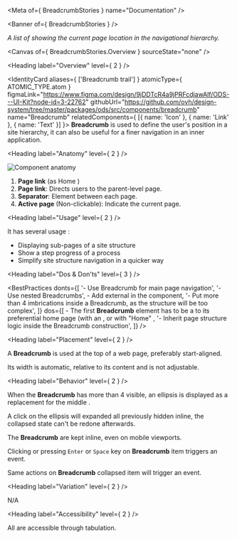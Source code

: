 
<Meta of={ BreadcrumbStories } name="Documentation" />

<Banner of={ BreadcrumbStories } />

_A list of <StorybookLink kind="ODS Components/Link" label="Links" story="Documentation" /> showing the current page location in the navigational hierarchy._

<Canvas of={ BreadcrumbStories.Overview } sourceState="none" />

<Heading label="Overview" level={ 2 } />

<IdentityCard aliases={ ['Breadcrumb trail'] }
              atomicType={ ATOMIC_TYPE.atom }
              figmaLink="https://www.figma.com/design/9jDDTcR4a9jPRFcdjawAlf/ODS---UI-Kit?node-id=3-22762"
              githubUrl="https://github.com/ovh/design-system/tree/master/packages/ods/src/components/breadcrumb"
              name="Breadcrumb"
              relatedComponents={ [{ name: 'Icon' }, { name: 'Link' }, { name: 'Text' }] }>
  **Breadcrumb** is used to define the user's position in a site hierarchy, it can also be useful for a finer navigation in
  an inner application.
</IdentityCard>

<Heading label="Anatomy" level={ 2 } />

![Component anatomy](components/breadcrumb/anatomy.png "Component anatomy")
1. **Page link** (as Home <StorybookLink kind="ODS Components/Icon" label="Icon" story="Documentation" />)
2. **Page link**: Directs users to the parent-level page.
3. **Separator**: Element between each page.
4. **Active page** (Non-clickable): Indicate the current page.

<Heading label="Usage" level={ 2 } />

It has several usage :
* Displaying sub-pages of a site structure
* Show a step progress of a process
* Simplify site structure navigation in a quicker way

<Heading label="Dos & Don'ts" level={ 3 } />

<BestPractices
  donts={[
    '- Use Breadcrumb for main page navigation',
    '- Use nested Breadcrumbs',
    <span>- Add external <StorybookLink kind="ODS Components/Link" label="Link" story="Documentation" /> in the component</span>,
    '- Put more than 4 imbrications inside a Breadcrumb, as the structure will be too complex',
  ]}
  dos={[
    <span>- The first **Breadcrumb** element has to be a <StorybookLink kind="ODS Components/Link" label="Link" story="Documentation" /> to its preferential home page (with an <StorybookLink kind="ODS Components/Icon" label="Icon" story="Documentation" />, or with "Home" <StorybookLink kind="ODS Components/Text" label="Text" story="Documentation" /></span>,
    '- Inherit page structure logic inside the Breadcrumb construction',
  ]}
/>

<Heading label="Placement" level={ 2 } />

A **Breadcrumb** is used at the top of a web page, preferably start-aligned.

Its width is automatic, relative to its content and is not adjustable.

<Heading label="Behavior" level={ 2 } />

When the **Breadcrumb** has more than 4 <StorybookLink kind="ODS Components/Link" label="Link" story="Documentation" /> visible, an ellipsis is displayed as a replacement for the middle <StorybookLink kind="ODS Components/Link" label="Link" story="Documentation" />.

A click on the ellipsis will expanded all previously hidden <StorybookLink kind="ODS Components/Link" label="Link" story="Documentation" /> inline, the collapsed state can't be redone afterwards.

The **Breadcrumb** <StorybookLink kind="ODS Components/Link" label="Link" story="Documentation" /> are kept inline, even on mobile viewports.

Clicking or pressing `Enter` or `Space` key on **Breadcrumb** item triggers an event.

Same actions on **Breadcrumb** collapsed item will trigger an event.

<Heading label="Variation" level={ 2 } />

N/A

<Heading label="Accessibility" level={ 2 } />

All <StorybookLink kind="ODS Components/Link" label="Links" story="Documentation" /> are accessible through tabulation.
